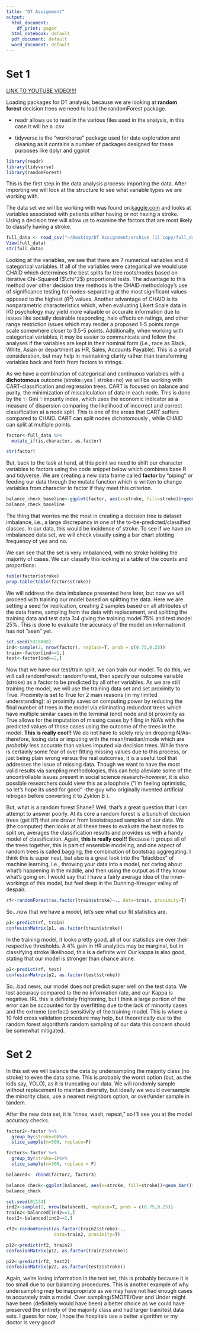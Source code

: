 ```yaml
---
title: "DT Assignment"
output:
  html_document:
    df_print: paged
  html_notebook: default
  pdf_document: default
  word_document: default
---
```


# Set 1

[LINK TO YOUTUBE VIDEO!!!!](https://youtu.be/EVu_r7H_JPQ)

Loading packages for DT analysis, because we are looking at **random forest** decision trees we need to load the randomForest package.

-   readr allows us to read in the various files used in the analysis, in this case it will be a .csv

-   tidyverse is the "workhorse" package used for data exploration and cleaning as it contains a number of packages designed for these purposes like dplyr and ggplot

```r
library(readr)
library(tidyverse) 
library(randomForest)
```

This is the first step in the data analysis process: importing the data. After importing we will look at the structure to see what variable types we are working with.

The data set we will be working with was found on [kaggle.com](kaggle.com) and looks at variables associated with patients either having or not having a stroke. Using a decision tree will allow us to examine the factors that are most likely to classify having a stroke.

```r
full_data <- read_csv("~/Desktop/DT Assignment/archive (1) copy/full_data.csv")
View(full_data)
str(full_data)
```

Looking at the variables, we see that there are 7 numerical variables and 4 categorical variables. If all of the variables were categorical we would use CHAID which determines the best splits for tree roots/nodes based on iterative Chi-Square**d** (\$\\chi\^2\$) proportional tests. The advantage to this method over other decision tree methods is the CHAID methodology's use of significance testing for nodes--separating at the most significant values opposed to the highest ($R^2$) values. Another advantage of CHAID is its nonparametric characteristics which, when evaluating Likert Scale data in I/O psychology may yield more valuable or accurate information due to issues like socially desirable responding, halo effects on ratings, and other range restriction issues which may render a proposed 1-5 points range scale somewhere closer to 3.5-5 points. Additionally, when working with categorical variables, it may be easier to communicate and follow the analyses if the variables are kept in their nominal form (i.e., race as Black, White, Asian or department as HR, Sales, Accounts Payable). This is a small consideration, but may help in maintaining clarity rather than transforming variables back and forth from factors to strings.

As we have a combination of categorical and continuous variables with a **dichotomous** outcome (stroke=yes \| stroke=no) we will be working with CART-classification and regression trees. CART is focused on balance and purity, the minimization of miscalculation of data in each node. This is done by the ✨ Gini ✨impurity index, which uses the economic indicator as a measure of dispersion comparing the likelihood of incorrect and correct classification at a node split. This is one of the areas that CART suffers compared to CHAID. CART can split nodes dichotomously , while CHAID can split at multiple points.

```r
factor<-full_data %>% 
  mutate_if(is.character, as.factor)

str(factor)
```

But, back to the task at hand, at this point we need to shift our character variables to factors using the code snippet below which combines base R and tidyverse. We are creating a new data frame called **factor** by "piping" or feeding our data through the mutate function which is written to change variables from character to factor if they meet this criterion.

```r
balance_check_baseline<-ggplot(factor, aes(x=stroke, fill=stroke))+geom_bar()+theme_light()
balance_check_baseline
```

The thing that worries me the most in creating a decision tree is dataset imbalance, i.e., a large discrepancy in one of the to-be-predicted/classified classes. In our data, this would be incidence of stroke. To see if we have an imbalanced data set, we will check visually using a bar chart plotting frequency of yes and no.

We can see that the set is very imbalanced, with no stroke holding the majority of cases. We can classify this looking at a table of the counts and proportions:

```r
table(factor$stroke)
prop.table(table(factor$stroke))
```

We will address the data imbalance presented here later, but now we will proceed with training our model based on splitting the data. Here we are setting a seed for replication, creating 2 samples based on all attributes of the data frame, sampling from the data with replacement, and splitting the training data and test data 3:4 giving the training model 75% and test model 25%. This is done to evaluate the accuracy of the model on information it has not "seen" yet.

```r
set.seed(5318008)
ind<-sample(2, nrow(factor), replace=T, prob = c(0.75,0.25))
train<-factor[ind==1,]
test<-factor[ind==2,]
```

Now that we have our test/train split, we can train our model. To do this, we will call randomForest::randomForest, then specify our outcome variable (stroke) as a factor to be predicted by all other variables. As we are still training the model, we will use the training data set and set proximity to True. Proximity is set to True for 2 main reasons (in my limited understanding): a) proximity saves on computing power by reducing the final number of trees in the model via eliminating redundant trees which have multiple similar cases in the terminal (end) node and b) proximity as True allows for the imputation of missing cases by filling in N/A's with the predicted values of those cases using the outcome of the trees in the model. **This is really cool!!** We do not have to solely rely on dropping N/As--therefore, losing data or imputing with the mean/median/mode which are *probably* less accurate than values imputed via decision trees. While there is certainly some fear of over fitting missing values due to this process, or just being plain wrong versus the real outcomes, it is a useful tool that addresses the issue of missing data. Though we want to have the most valid results via sampling methodologies, this can help alleviate some of the uncontrollable issues present in social science research--however, it is also possible researchers could view this as a loophole ("I'm feeling optimistic, so let's hope its used for good" -the guy who originally invented artificial nitrogen before converting it to Zyklon B ).

But, what is a random forest Shane? Well, that's a great question that I can attempt to answer poorly. At its core a random forest is a bunch of decision trees (get it?) that are drawn from bootstrapped samples of our data. We (the computer) then looks at all these trees to evaluate the best nodes to split on, averages the classification results and provides us with a handy model of classification. Again, **this is really cool!!** Because it groups all of the trees together, this is part of ensemble modeling, and one aspect of random trees is called bagging, the combination of bootstrap aggregating. I think this is super neat, but also is a great look into the "blackbox" of machine learning, i.e., throwing your data into a model, not caring about what's happening in the middle, and then using the output as if they know what's going on. I would say that I have a fairly average idea of the inner-workings of this model, but feel deep in the Dunning-Kreuger valley of despair.

```r
rf<-randomForest(as.factor(train$stroke)~., data=train, proximity=T)
```

So...now that we have a model, let's see what our fit statistics are.

```r
p1<-predict(rf, train)
confusionMatrix(p1, as.factor(train$stroke))
```

In the training model, it looks pretty good, all of our statistics are over their respective thresholds. A 4% gain in HR analytics may be marginal, but in classifying stroke likelihood, this is a definite win! Our kappa is also good, stating that our model is stronger than chance alone.

```r
p2<-predict(rf, test)
confusionMatrix(p2, as.factor(test$stroke))
```

So...bad news, our model does not predict super well on the test data. We lost accuracy compared to the no information rate, and our Kappa is negative. IRL this is definitely frightening, but I think a large portion of the error can be accounted for by overfitting due to the lack of minority cases and the extreme (perfect) sensitivity of the training model. This is where a 10 fold cross validation procedure may help, but theoretically due to the random forest algorithm's random sampling of our data this concern should be somewhat mitigated.

# Set 2

In this set we will balance the data by undersampling the majority class (no stroke) to even the data some. This is probably the worst option (but, as the kids say, YOLO), as it is truncating our data. We will randomly sample without replacement to maintain diversity, but ideally we would oversample the minority class, use a nearest neighbors option, or over/under sample in tandem.

After the new data set, it is "rinse, wash, repeat," so I'll see you at the model accuracy checks.

```r
factor2<-factor %>%
  group_by(stroke=0)%>%
  slice_sample(n=500, replace=F)

factor3<-factor %>%
  group_by(stroke=1)%>%
  slice_sample(n=300, replace = F)
```

```r
balanced<- rbind(factor2, factor3)
```

```r
balance_check<-ggplot(balanced, aes(x=stroke, fill=stroke))+geom_bar()+theme_light()
balance_check
```

```r
set.seed(01134)
ind2<-sample(2, nrow(balanced), replace=T, prob = c(0.75,0.25))
train2<-balanced[ind2==1,]
test2<-balanced[ind2==2,]
```

```r
rf2<-randomForest(as.factor(train2$stroke)~., 
                  data=train2, proximity=T)
```

```r
p12<-predict(rf2, train2)
confusionMatrix(p12, as.factor(train2$stroke))
```

```r
p22<-predict(rf2, test2)
confusionMatrix(p22, as.factor(test2$stroke))
```

Again, we're losing information in the test set, this is probably because it is too small due to our balancing procedures. This is another example of why undersampling may be inappropriate as we may have not had enough cases to accurately train a model. Over sampling/SMOTE/Over and Under might have been (definitely would have been) a better choice as we could have preserved the entirety of the majority class and had larger train/test data sets. I guess for now, I hope the hospitals use a better algorithm or my doctor is very good!

